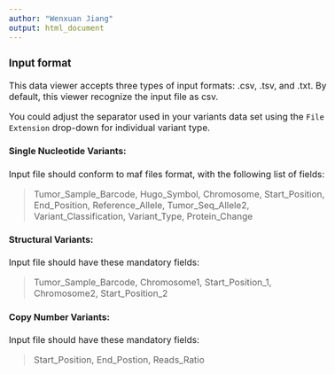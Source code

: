 ```yaml
---
author: "Wenxuan Jiang"
output: html_document
---
```


<!-- ## Circos plot -->

<!-- Four required files: -->

<!-- 1. segment data -->
<!--     - define the outmost track, or chromosome position. GRCh36, 37 and 38 are provided. -->
<!--     - three required fields: chromosome name, start position, end position -->

<!-- 2.  -->

<style type="text/css">
  body{
  font-size: 12pt;
}
</style>

### Input format 

This data viewer accepts three types of input formats: .csv, .tsv, and .txt. By default, this viewer recognize the input file as csv.

You could adjust the separator used in your variants data set using the `File Extension` drop-down for individual variant type.

#### Single Nucleotide Variants:

Input file should conform to maf files format, with the following list of fields:

> Tumor_Sample_Barcode, Hugo_Symbol, Chromosome, Start_Position, End_Position, Reference_Allele, Tumor_Seq_Allele2, Variant_Classification, Variant_Type, Protein_Change

#### Structural Variants:

Input file should have these mandatory fields:

> Tumor_Sample_Barcode, Chromosome1, Start_Position_1, Chromosome2, Start_Position_2

#### Copy Number Variants:

Input file should have these mandatory fields:

> Start_Position, End_Postion, Reads_Ratio




